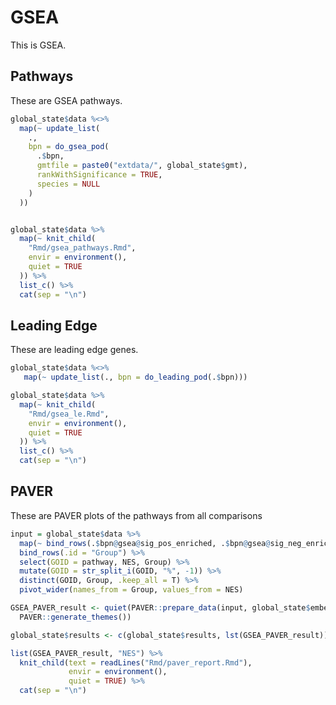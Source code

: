 # GSEA

This is GSEA.

## Pathways

These are GSEA pathways.

```r
global_state$data %<>%
  map(~ update_list(
    .,
    bpn = do_gsea_pod(
      .$bpn,
      gmtfile = paste0("extdata/", global_state$gmt),
      rankWithSignificance = TRUE,
      species = NULL
    )
  ))


global_state$data %>%
  map(~ knit_child(
    "Rmd/gsea_pathways.Rmd",
    envir = environment(),
    quiet = TRUE
  )) %>%
  list_c() %>%
  cat(sep = "\n")
``` 

## Leading Edge

These are leading edge genes.

```r
global_state$data %<>%
   map(~ update_list(., bpn = do_leading_pod(.$bpn)))

global_state$data %>%
  map(~ knit_child(
    "Rmd/gsea_le.Rmd",
    envir = environment(),
    quiet = TRUE
  )) %>%
  list_c() %>%
  cat(sep = "\n")
``` 

## PAVER

These are PAVER plots of the pathways from all comparisons

```r
input = global_state$data %>%
  map(~ bind_rows(.$bpn@gsea@sig_pos_enriched, .$bpn@gsea@sig_neg_enriched)) %>%
  bind_rows(.id = "Group") %>%
  select(GOID = pathway, NES, Group) %>%
  mutate(GOID = str_split_i(GOID, "%", -1)) %>%
  distinct(GOID, Group, .keep_all = T) %>%
  pivot_wider(names_from = Group, values_from = NES)

GSEA_PAVER_result <- quiet(PAVER::prepare_data(input, global_state$embeddings, global_state$term2name) %>%
  PAVER::generate_themes())

global_state$results <- c(global_state$results, lst(GSEA_PAVER_result))

list(GSEA_PAVER_result, "NES") %>%
  knit_child(text = readLines("Rmd/paver_report.Rmd"),
             envir = environment(),
             quiet = TRUE) %>%
  cat(sep = "\n")
```
